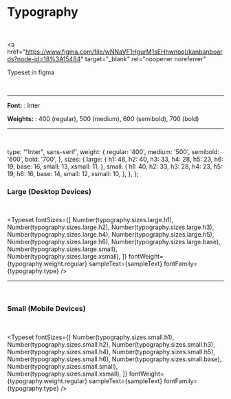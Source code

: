 
<Meta title="Design Tokens/Typography" />

# Typography

<br />

<a
  href="https://www.figma.com/file/wNNaVF1HgurM1sEHhwnoqI/kanbanboards?node-id=18%3A15484"
  target="_blank"
  rel="noopener noreferrer"
>
  Typeset in figma
</a>

<br />

<hr />

**Font:** : Inter

**Weights:** : 400 (regular), 500 (medium), 600 (semibold), 700 (bold)

<hr />

<br />


  type: '"Inter", sans-serif',
  weight: {
    regular: '400',
    medium: '500',
    semibold: '600',
    bold: '700',
  },
  sizes: {
    large: {
      h1: 48,
      h2: 40,
      h3: 33,
      h4: 28,
      h5: 23,
      h6: 19,
      base: 16,
      small: 13,
      xsmall: 11,
    },
    small: {
      h1: 40,
      h2: 33,
      h3: 28,
      h4: 23,
      h5: 19,
      h6: 16,
      base: 14,
      small: 12,
      xsmall: 10,
    },
  },
};

### Large (Desktop Devices)

<br />

<Typeset
  fontSizes={[
    Number(typography.sizes.large.h1),
    Number(typography.sizes.large.h2),
    Number(typography.sizes.large.h3),
    Number(typography.sizes.large.h4),
    Number(typography.sizes.large.h5),
    Number(typography.sizes.large.h6),
    Number(typography.sizes.large.base),
    Number(typography.sizes.large.small),
    Number(typography.sizes.large.xsmall),
  ]}
  fontWeight={typography.weight.regular}
  sampleText={sampleText}
  fontFamily={typography.type}
/>

<hr />
<br />

### Small (Mobile Devices)

<br />

<Typeset
  fontSizes={[
    Number(typography.sizes.small.h1),
    Number(typography.sizes.small.h2),
    Number(typography.sizes.small.h3),
    Number(typography.sizes.small.h4),
    Number(typography.sizes.small.h5),
    Number(typography.sizes.small.h6),
    Number(typography.sizes.small.base),
    Number(typography.sizes.small.small),
    Number(typography.sizes.small.xsmall),
  ]}
  fontWeight={typography.weight.regular}
  sampleText={sampleText}
  fontFamily={typography.type}
/>
